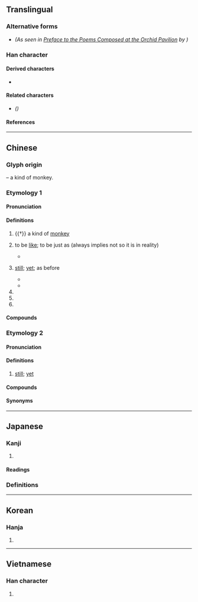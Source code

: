 {{also|犹}}
{{character info}}
==Translingual==

===Alternative forms===
* {{l|mul|由}} ''(As seen in [[wikisource:Preface to the Poems Composed at the Orchid Pavilion|Preface to the Poems Composed at the Orchid Pavilion]] by {{w|Wang Xizhi}})''

===Han character===
{{Han char|rn=94|rad=犬|as=09|sn=12|four=48261|canj=KHTCW|ids=⿰犭酋}}

====Derived characters====
* {{l|mul|[[𮬎]], [[蕕]]([[莸]]), [[𥴕]], [[𫻆]]}}

====Related characters====
* {{l|mul|犹}} ''({{w|Simplified Chinese}})''

====References====
{{Han ref|kx=0715.200|dkj=20557|dj=1127.160|hdz=21359.090|uh=7336}}

----

==Chinese==

===Glyph origin===
{{Han etym}}
{{Han compound|犬|酋|ls=psc|c1=s|c2=p|t1=dog}} – a kind of monkey.

===Etymology 1===
{{zh-forms|s=犹}}
{{rfe|zh}}

====Pronunciation====
{{zh-pron
|m=yóu
|c=jau4
|h=pfs=yù
|md=iù
|mn=iû/tw:iu
|mn_note=iu - only used in {{zh-l|*猶原}}
|mn-t=iu5
|w=3hhieu
|mc=y
|oc=y
|cat=v,adv,n,a,pn
}}

====Definitions====
{{zh-hanzi}}

# {{†}} a kind of [[monkey]]
# {{lb|zh|literary}} to be [[like]]; to be just as (always implies not so it is in reality)
#* {{zh-x|以 若 所 為{wéi} 求 若 所 欲，猶 緣 木 而 求 魚 也。|But doing what you do to seek for what you desire is '''like''' climbing a tree to seek for fish.|ref=Mengzi}}
# {{lb|zh|literary}} [[still]]; [[yet]]; as before
#* {{zh-x|往 者 不可 諫，來 者 猶 可 追。|As to the past, reproof is useless; but the future may '''still''' be provided against.|ref=Analects}}
#* {{zh-x|四海 無 閒 田，農夫 猶 餓死。|Not a field in the land is dormant, yet farmers '''still''' starve to death.|CL-L|ref='''Tang Dynasty''', {{w2|zh|李紳}} [<nowiki/>{{w|Li Shen}}<nowiki/>], {{lang|zh|憫農}} [Pitying the Farmer]}}
# {{zh-short|猶太|[[Jew]]; [[Jewish]]}}
# {{zh-alt-form|猷|plan; scheme}}
# {{surname|zh}}

====Compounds====
{{zh-der|猶太|猶原|中饋猶虛|不猶|夷猶|意猶未足|意猶未盡|尚猶|困獸猶鬥|千里猶面|猶夷|猶他|猶豫不決|猶魚得水|猶豫多疑|猶恐|猶豫|猶然|毫不猶豫|猶豫未決|猶父|猶如|猶子|猶龍|猶在|猶閒|猶疑|猶猶|猶是|猶存|猶太人|猶古自|猶之乎|猶太教|敬姜猶績|猶可|我見猶憐|猶若|樹猶如此|猶自|膝下猶虛|雖敗猶榮|過猶不及|餘悸猶存|鬼狐猶|雖死猶生|言猶在耳|聞道猶迷|記憶猶新|猶且}}

===Etymology 2===
{{zh-forms|s=犹|alt=野:iá,還}}
{{rfe|zh}}

====Pronunciation====
{{zh-pron
|mn=xm,zz,tw:iáu/xm,qz,twv:iá/xm,sg,twv:á/xm:áu/twv:iah/xm,twv:ah
|cat=adv
}}

====Definitions====
{{zh-hanzi}}

# {{lb|zh|Hokkien}} [[still]]; [[yet]]

====Compounds====
{{zh-der|猶是|猶未:iáu-bōe|猶閣|猶毋過|猶有}}

====Synonyms====
{{zh-dial|還}}

----

==Japanese==

===Kanji===
{{ja-kanji|grade=c|rs=犬09}}

# {{rfdef|ja|sort=犬09}}

====Readings====
{{ja-readings
|goon=ゆ
|kanon=ゆう
|kun=なお-
|nanori=
}}

===Definitions===
{{ja-kanjitab|なお|yomi=k}}
{{ja-see|なお}}

----

==Korean==

===Hanja===
{{ko-hanja|유}}

# {{rfdef|ko|sort=犬09}}

----

==Vietnamese==

===Han character===
{{vi-readings|readings=do|rs=犬09}}

# {{rfdef|vi|sort=犬09}}
